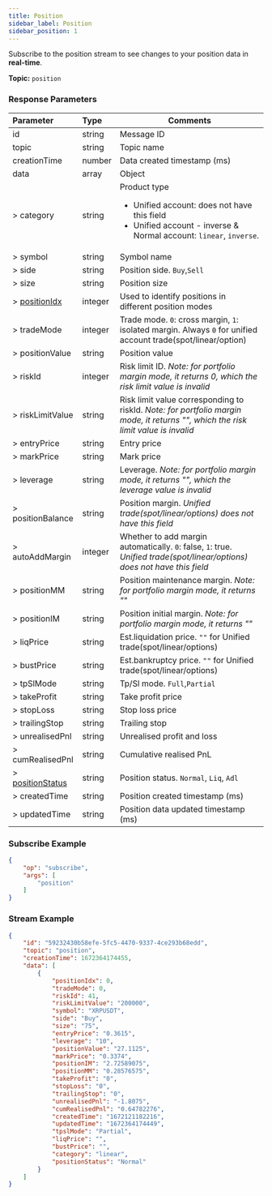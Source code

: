```yaml
---
title: Position
sidebar_label: Position
sidebar_position: 1
---
```


Subscribe to the position stream to see changes to your position data in **real-time**.

**Topic:** `position`

### Response Parameters
| Parameter | Type | Comments|
|:----- |:-----|----- |
|id |string |Message ID|
|topic |string |Topic name |
|creationTime |number |Data created timestamp (ms) |
|data |array |Object |
|> category |string |Product type <ul><li>Unified account: does not have this field</li><li>Unified account - inverse & Normal account: `linear`, `inverse`.</li></ul>|
|> symbol |string |Symbol name |
|> side |string |Position side. `Buy`,`Sell` |
|> size |string |Position size |
|> [positionIdx](../../enum#positionidx) |integer |Used to identify positions in different position modes|
|> tradeMode |integer |Trade mode. `0`: cross margin, `1`: isolated margin. Always `0` for unified account trade(spot/linear/option) |
|> positionValue |string |Position value |
|> riskId |integer |Risk limit ID. _Note: for portfolio margin mode, it returns 0, which the risk limit value is invalid_|
|> riskLimitValue |string |Risk limit value corresponding to riskId. _Note: for portfolio margin mode, it returns "", which the risk limit value is invalid_|
|> entryPrice |string |Entry price |
|> markPrice |string |Mark price |
|> leverage |string |Leverage. _Note: for portfolio margin mode, it returns "", which the leverage value is invalid_|
|> positionBalance |string |Position margin. _Unified trade(spot/linear/options) does not have this field_ |
|> autoAddMargin |integer |Whether to add margin automatically. `0`: false, `1`: true.<br/>_Unified trade(spot/linear/options) does not have this field_ |
|> positionMM |string |Position maintenance margin. _Note: for portfolio margin mode, it returns ""_|
|> positionIM |string |Position initial margin. _Note: for portfolio margin mode, it returns ""_|
|> liqPrice |string |Est.liquidation price. `""` for Unified trade(spot/linear/options) |
|> bustPrice |string |Est.bankruptcy price. `""` for Unified trade(spot/linear/options) |
|> tpSlMode |string |Tp/Sl mode. `Full`,`Partial` |
|> takeProfit |string |Take profit price |
|> stopLoss |string |Stop loss price |
|> trailingStop |string |Trailing stop |
|> unrealisedPnl |string |Unrealised profit and loss |
|> cumRealisedPnl |string |Cumulative realised PnL |
|> [positionStatus](../../enum#positionstatus) |string |Position status. `Normal`, `Liq`, `Adl` |
|> createdTime |string |Position created timestamp (ms) |
|> updatedTime |string |Position data updated timestamp (ms) |

### Subscribe Example
```json
{
    "op": "subscribe",
    "args": [
        "position"
    ]
}
```

### Stream Example

```json
{
    "id": "59232430b58efe-5fc5-4470-9337-4ce293b68edd",
    "topic": "position",
    "creationTime": 1672364174455,
    "data": [
        {
            "positionIdx": 0,
            "tradeMode": 0,
            "riskId": 41,
            "riskLimitValue": "200000",
            "symbol": "XRPUSDT",
            "side": "Buy",
            "size": "75",
            "entryPrice": "0.3615",
            "leverage": "10",
            "positionValue": "27.1125",
            "markPrice": "0.3374",
            "positionIM": "2.72589075",
            "positionMM": "0.28576575",
            "takeProfit": "0",
            "stopLoss": "0",
            "trailingStop": "0",
            "unrealisedPnl": "-1.8075",
            "cumRealisedPnl": "0.64782276",
            "createdTime": "1672121182216",
            "updatedTime": "1672364174449",
            "tpslMode": "Partial",
            "liqPrice": "",
            "bustPrice": "",
            "category": "linear",
            "positionStatus": "Normal"
        }
    ]
}
```

